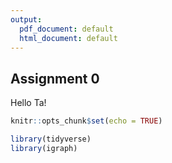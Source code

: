 ```yaml
---
output:
  pdf_document: default
  html_document: default
---
```

## Assignment 0

Hello Ta!

```r
knitr::opts_chunk$set(echo = TRUE)
```

```r
library(tidyverse)
library(igraph)
```
